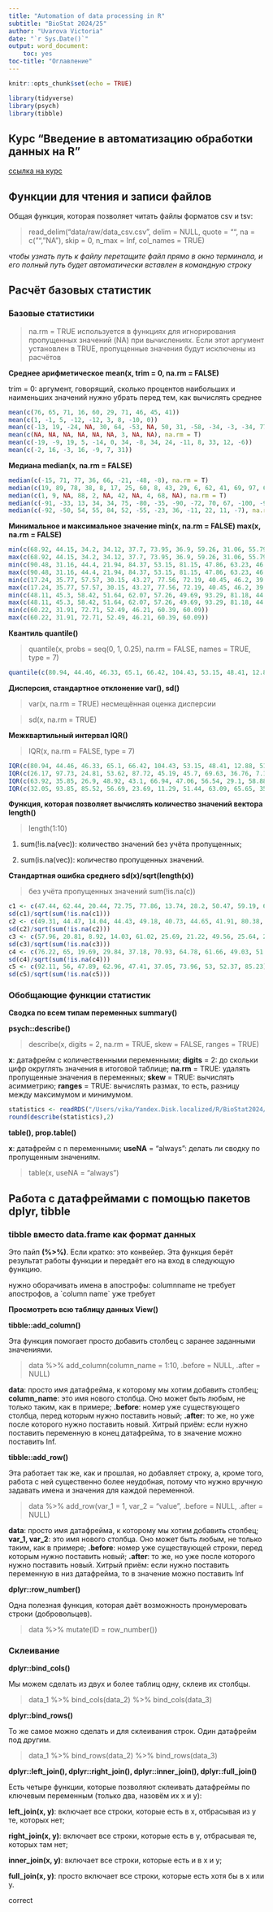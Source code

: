 ```yaml
---
title: "Automation of data processing in R"
subtitle: "BioStat 2024/25"
author: "Uvarova Victoria"
date: "`r Sys.Date()`"
output: word_document:
    toc: yes
toc-title: "Оглавление"
---
```


```r
knitr::opts_chunk$set(echo = TRUE)

library(tidyverse)
library(psych)
library(tibble)
```

## Курс "Введение в автоматизацию обработки данных на R"

[ссылка на курс](https://stepik.org/course/211715/syllabus){.uri}

## Функции для чтения и записи файлов

Общая функция, которая позволяет читать файлы форматов csv и tsv:

> read_delim("data/raw/data_csv.csv", delim = NULL, quote = "", na = c("","NA"), skip = 0, n_max = Inf, col_names = TRUE)

*чтобы узнать путь к файлу перетащите файл прямо в окно терминала, и его полный путь будет автоматически вставлен в командную строку*

## Расчёт базовых статистик

### Базовые статистики

> na.rm = TRUE используется в функциях для игнорирования пропущенных значений (NA) при вычислениях. Если этот аргумент установлен в TRUE, пропущенные значения будут исключены из расчётов

**Среднее арифметическое mean(x, trim = 0, na.rm = FALSE)**

trim = 0: аргумент, говорящий, сколько процентов наибольших и наименьших значений нужно убрать перед тем, как вычислять среднее

```r
mean(c(76, 65, 71, 16, 60, 29, 71, 46, 45, 41))
mean(c(1, -1, 5, -12, -12, 3, 8, -10, 0))
mean(c(-13, 19, -24, NA, 30, 64, -53, NA, 50, 31, -58, -34, -3, -34, 77), na.rm = T)
mean(c(NA, NA, NA, NA, NA, NA, 3, NA, NA), na.rm = T)
mean(c(-19, -9, 19, 5, -14, 0, 34, -8, 34, 24, -11, 8, 33, 12, -6))
mean(c(-2, 16, -3, 16, -9, 7, 31))
```

**Медиана median(x, na.rm = FALSE)**

```r
median(c(-15, 71, 77, 36, 66, -21, -48, -8), na.rm = T)
median(c(19, 89, 78, 38, 8, 17, 25, 60, 8, 43, 29, 6, 62, 41, 69, 97, 61, 83, 25, 24), na.rm = T)
median(c(1, 9, NA, 88, 2, NA, 42, NA, 4, 68, NA), na.rm = T)
median(c(-91, -33, 13, 34, 34, 75, -80, -35, -90, -72, 70, 67, -100, -94, -18), na.rm = T)
median(c(-92, -50, 54, 55, 84, 52, -55, -23, 36, -11, 22, 11, -7), na.rm = T)
```

**Минимальное и максимальное значение min(x, na.rm = FALSE) max(x, na.rm = FALSE)**

```r
min(c(68.92, 44.15, 34.2, 34.12, 37.7, 73.95, 36.9, 59.26, 31.06, 55.79, 73.92, 68.04, 53.73, 90.7, 39.66))
max(c(68.92, 44.15, 34.2, 34.12, 37.7, 73.95, 36.9, 59.26, 31.06, 55.79, 73.92, 68.04, 53.73, 90.7, 39.66))
min(c(90.48, 31.16, 44.4, 21.94, 84.37, 53.15, 81.15, 47.86, 63.23, 46.75, 102.73))
max(c(90.48, 31.16, 44.4, 21.94, 84.37, 53.15, 81.15, 47.86, 63.23, 46.75, 102.73))
min(c(17.24, 35.77, 57.57, 30.15, 43.27, 77.56, 72.19, 40.45, 46.2, 39.92))
max(c(17.24, 35.77, 57.57, 30.15, 43.27, 77.56, 72.19, 40.45, 46.2, 39.92))
min(c(48.11, 45.3, 58.42, 51.64, 62.07, 57.26, 49.69, 93.29, 81.18, 44.78, 55.1, 76.74, 58.08))
max(c(48.11, 45.3, 58.42, 51.64, 62.07, 57.26, 49.69, 93.29, 81.18, 44.78, 55.1, 76.74, 58.08))
min(c(60.22, 31.91, 72.71, 52.49, 46.21, 60.39, 60.09))
max(c(60.22, 31.91, 72.71, 52.49, 46.21, 60.39, 60.09))
```

**Квантиль quantile()**

> quantile(x, probs = seq(0, 1, 0.25), na.rm = FALSE, names = TRUE, type = 7)

```r
quantile(c(80.94, 44.46, 46.33, 65.1, 66.42, 104.43, 53.15, 48.41, 12.88, 51.1, 43.03, 40.3, 33.71, 55.1, 22.17), probs = seq(0, 1, 0.25),type = 7)
```

**Дисперсия, cтандартное отклонение var(), sd()**

> var(x, na.rm = TRUE) несмещённая оценка дисперсии

> sd(x, na.rm = TRUE)

**Межквартильный интервал IQR()**

> IQR(x, na.rm = FALSE, type = 7)

```r
IQR(c(80.94, 44.46, 46.33, 65.1, 66.42, 104.43, 53.15, 48.41, 12.88, 51.1, 43.03, 40.3, 33.71, 55.1, 22.17), na.rm = T, type = 7)
IQR(c(26.17, 97.73, 24.81, 53.62, 87.72, 45.19, 45.7, 69.63, 36.76, 7.17), na.rm = T, type = 7)
IQR(c(63.92, 35.85, 26.9, 48.92, 43.1, 66.94, 47.06, 56.54, 29.1, 58.88), na.rm = T, type = 7)
IQR(c(32.05, 93.85, 85.52, 56.69, 23.69, 11.29, 51.44, 63.09, 65.65, 35.73, 60.15, 30.93, -4.2), na.rm = T, type = 7)
```

**Функция, которая позволяет вычислять количество значений вектора length()**

> length(1:10)

1.  sum(!is.na(vec)): количество значений без учёта пропущенных;

2.  sum(is.na(vec)): количество пропущенных значений.

**Стандартная ошибка среднего sd(x)/sqrt(length(x))**

> без учёта пропущенных значений sum(!is.na(с))

```r
с1 <- c(47.44, 62.44, 20.44, 72.75, 77.86, 13.74, 28.2, 50.47, 59.19, 69.04)
sd(с1)/sqrt(sum(!is.na(с1)))
с2 <- c(49.31, 44.47, 14.04, 44.43, 49.18, 40.73, 44.65, 41.91, 80.38, 80.09)
sd(с2)/sqrt(sum(!is.na(с2)))
с3 <- c(57.96, 20.81, 8.92, 14.03, 61.02, 25.69, 21.22, 49.56, 25.64, 28.31)
sd(с3)/sqrt(sum(!is.na(с3)))
с4 <- c(76.22, 65, 19.69, 29.84, 37.18, 70.93, 64.78, 61.66, 49.03, 51.56)
sd(с4)/sqrt(sum(!is.na(с4)))
с5 <- c(92.11, 56, 47.89, 62.96, 47.41, 37.05, 73.96, 53, 52.37, 85.23)
sd(с5)/sqrt(sum(!is.na(с5)))
```

### Обобщающие функции статистик

**Cводка по всем типам переменных summary()**

**psych::describe()**

> describe(x, digits = 2, na.rm = TRUE, skew = FALSE, ranges = TRUE)

**x**: датафрейм с количественными переменными; **digits** = 2: до скольки цифр округлять значения в итоговой таблице; **na.rm** = TRUE: удалять пропущенные значения в переменных; **skew** = TRUE: вычислять асимметрию; **ranges** = TRUE: вычислять размах, то есть, разницу между максимумом и минимумом.

```r
statistics <- readRDS("/Users/vika/Yandex.Disk.localized/R/BioStat2024/numeric_data.rds")
round(describe(statistics),2)
```

**table(), prop.table()**

**x**: датафрейм с n переменными; **useNA** = "always": делать ли сводку по пропущенным значениям.

> table(x, useNA = "always")

## Работа с датафреймами с помощью пакетов dplyr, tibble

### tibble вместо data.frame как формат данных

Это пайп **(%\>%)**. Если кратко: это конвейер. Эта функция берёт результат работы функции и передаёт его на вход в следующую функцию.

нужно оборачивать имена в апострофы: columnname не требует апострофов, а \`column name\` уже требует

**Просмотреть всю таблицу данных View()**

**tibble::add_column()**

Эта функция помогает просто добавить столбец с заранее заданными значениями.

> data %\>% add_column(column_name = 1:10, .before = NULL, .after = NULL)

**data**: просто имя датафрейма, к которому мы хотим добавить столбец; **column_name**: это имя нового столбца. Оно может быть любым, не только таким, как в примере; **.before**: номер уже существующего столбца, перед которым нужно поставить новый; **.after**: то же, но уже после которого нужно поставить новый. Хитрый приём: если нужно поставить переменную в конец датафрейма, то в значение можно поставить Inf.

**tibble::add_row()**

Эта работает так же, как и прошлая, но добавляет строку, а, кроме того, работа с ней существенно более неудобная, потому что нужно вручную задавать имена и значения для каждой переменной.

> data %\>% add_row(var_1 = 1, var_2 = "value", .before = NULL, .after = NULL)

**data**: просто имя датафрейма, к которому мы хотим добавить столбец; **var_1, var_2**: это имя нового столбца. Оно может быть любым, не только таким, как в примере; **.before**: номер уже существующей строки, перед которым нужно поставить новый; **.after**: то же, но уже после которого нужно поставить новый. Хитрый приём: если нужно поставить переменную в низ датафрейма, то в значение можно поставить Inf

**dplyr::row_number()**

Одна полезная функция, которая даёт возможность пронумеровать строки (добровольцев).

> data %\>% mutate(ID = row_number())

### Cклеивание

**dplyr::bind_cols()**

Мы можем сделать из двух и более таблиц одну, склеив их столбцы.

> data_1 %\>% bind_cols(data_2) %\>% bind_cols(data_3)

**dplyr::bind_rows()**

То же самое можно сделать и для склеивания строк. Один датафрейм под другим.

> data_1 %\>% bind_rows(data_2) %\>% bind_rows(data_3)

**dplyr::left_join(), dplyr::right_join(), dplyr::inner_join(), dplyr::full_join()**

Есть четыре функции, которые позволяют склеивать датафреймы по ключевым переменным (только два, назовём их x и y):

**left_join(x, y)**: включает все строки, которые есть в x, отбрасывая из y те, которых нет;

**right_join(x, y)**: включает все строки, которые есть в y, отбрасывая те, которых там нет;

**inner_join(x, y)**: включает все строки, которые есть и в x и y;

**full_join(x, y)**: просто включает все строки, которые есть хотя бы в x или y.

correct 
